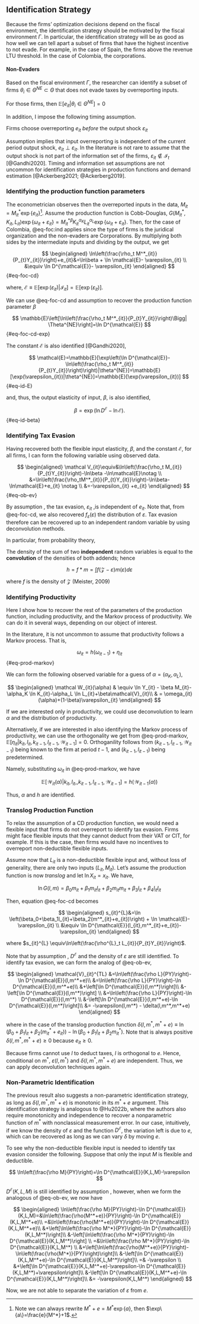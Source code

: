 ## Identification Strategy

Because the firms' optimization decisions depend on the fiscal environment, the identification strategy should be motivated by the fiscal environment $\Gamma$. In particular, the identification strategy will be as good as how well we can tell apart a subset of firms that have the highest incentive to not evade. For example, in the case of Spain, the firms above the revenue LTU threshold. In the case of Colombia, the corporations.


::: {.Assumption #ass-non-ev}
#### Non-Evaders
Based on the fiscal environment $\Gamma$, the researcher can identify a subset of firms $\theta_i\in\Theta^{NE}\subset \Theta$ that does not evade taxes by overreporting inputs.
:::

For those firms, then $\mathbb{E}[e_{it}|\theta_i\in\Theta^{NE}]=0$

In addition, I impose the following timing assumption.

::: {.Assumption #ass-ind title="Independence" number="II"}
Firms choose overreporting $e_{it}$ *before *the output shock $\varepsilon_{it}$
:::

Assumption \ref{ass-ind} implies that input overreporting is independent of the current period output shock, $e_{it} \perp \varepsilon_{it}$. In the literature is not rare to assume that the output shock is not part of the information set of the firms, $\varepsilon_{it}\not\in \mathcal{I}_t$ [@Gandhi2020]. Timing and information set assumptions are not uncommon for identification strategies in production functions and demand estimation [@Ackerberg2021; @Ackerberg2019].

### Identifying the production function parameters 

The econometrician observes then the overreported inputs in the data, $M_{it}=M^*_{it}\exp\{e_{it}\}$[^linear-exp]. Assume the production function is Cobb-Douglas, $G(M^*_{it}, K_{it}, L_{it})\exp\{\omega_{it}+\varepsilon_{it}\}=M^{*\beta}_{it}K_{it}^{\alpha_K}L_{it}^{\alpha_L}\exp\{\omega_{it}+\varepsilon_{it}\}$. Then, for the case of Colombia, @eq-foc:ind applies since the type of firms is the juridical organization and the non-evaders are Corporations. By multiplying both sides by the intermediate inputs and dividing by the output, we get

[^linear-exp]: Note we can always rewrite $M^*+e=M^*\exp\{a\}$, then $\exp\{a\}=\frac{e}{M^*}+1$.

$$
\begin{aligned}
    \ln\left(\frac{\rho_t M^*_{it}}{P_{t}Y_{it}}\right)+e_{it}&=\ln\beta + \ln \mathcal{E}- \varepsilon_{it} \\
    &\equiv \ln D^{\mathcal{E}}- \varepsilon_{it} 
\end{aligned}
$$ {#eq-foc-cd}


where, $\mathcal{E}\equiv \mathbb{E}[\exp(\varepsilon_{it})|\mathcal{I}_{it}]=\mathbb{E}[\exp(\varepsilon_{it})]$. 

We can use @eq-foc-cd and assumption \ref{ass-non-ev} to recover the production function parameter $\beta$

$$
    \mathbb{E}\left[\ln\left(\frac{\rho_t M^*_{it}}{P_{t}Y_{it}}\right)\Bigg| \Theta^{NE}\right]=\ln D^{\mathcal{E}}
$$ {#eq-foc-cd-exp}

The constant $\mathcal{E}$ is also identified [@Gandhi2020],

$$
\mathcal{E}=\mathbb{E}[\exp\left(\ln D^{\mathcal{E}}- \ln\left(\frac{\rho_t M^*_{it}}{P_{t}Y_{it}}\right)\right)|\theta^{NE}]=\mathbb{E}[\exp(\varepsilon_{it})|\theta^{NE}]=\mathbb{E}[\exp(\varepsilon_{it})]
$$ {#eq-id-E}

and, thus, the output elasticity of input, $\beta$, is also identified,

$$
\beta=\exp\left(\ln D^{\mathcal{E}}-\ln\mathcal{E}\right).
$$ {#eq-id-beta}

### Identifying Tax Evasion

Having recovered both the flexible input elasticity, $\beta$, and the constant $\mathcal{E}$, for all firms, I can form the following variable using observed data.

$$
\begin{aligned}
    \mathcal V_{it}\equiv&\ln\left(\frac{\rho_t M_{it}}{P_{t}Y_{it}}\right)-\ln\beta -\ln\mathcal{E}\notag \\
    &=\ln\left(\frac{\rho_tM^*_{it}}{P_{t}Y_{it}}\right)-\ln\beta-\ln\mathcal{E}+e_{it} \notag \\
    &=-\varepsilon_{it} +e_{it}
\end{aligned}
$$ {#eq-ob-ev}

By assumption \ref{ass-ind}, the tax evasion, $\varepsilon_{it}$ ,is independent of $e_{it}$. Note that, from @eq-foc-cd, we also recovered $f_{\varepsilon}(\varepsilon)$ the distribution of $\varepsilon$. Tax evasion therefore can be recovered up to an independent random variable by using deconvolution methods.

In particular, from probability theory,

::: {.Definition title="Convolution"}

The density of the sum of two **independent** random variables is equal to the **convolution** of the densities of both addends; hence

$$
h = f*m = \int f(\mathcal Z - \varepsilon)m(\varepsilon)d\varepsilon
$$

where $f$ is the density of $\mathcal Z$ (Meister, 2009)

:::

### Identifying Productivity

Here I show how to recover the rest of the parameters of the production function, including productivity, and the Markov process of productivity. We can do it in several ways, depending on our object of interest.

In the literature, it is not uncommon to assume that productivity follows a Markov process. That is, 

$$
    \omega_{it}=h(\omega_{it-1})+\eta_{it}
$$ {#eq-prod-markov}

We can form the following observed variable for a guess of $\alpha=(\alpha_K,\alpha_L)$,

$$
\begin{aligned}
    \mathcal W_{it}(\alpha) & \equiv \ln Y_{it} - \beta M_{it}-\alpha_K \ln K_{it}-\alpha_L \ln L_{it}+\beta\mathcal{V}_{it}\\
    & = \omega_{it}(\alpha)+(1-\beta)\varepsilon_{it}
\end{aligned}
$$

If we are interested only in productivity, we could use deconvolution to learn $\alpha$ and the distribution of productivity.

Alternatively, if we are interested in also identifying the Markov process of productivity, we can use the orthogonality we get from @eq-prod-markov, $\mathbb{E}[\eta_{it}|k_{it},l_{it},k_{it-1},l_{it-1},\mathcal{W}_{it-1}]=0$. Orthoganility follows from ($k_{it-1},l_{it-1},\mathcal{W}_{it-1}$) being known to the firm at period $t-1$, and ($k_{it-1},l_{it-1}$) being predetermined.

Namely, substituting $\omega_{it}$ in @eq-prod-markov, we have

$$
 \mathbb{E}[\mathcal{W}_{it}(\alpha)|k_{it},l_{it},,k_{it-1},l_{it-1},\mathcal{W}_{it-1}]=h(\mathcal{W}_{it-1}(\alpha))
$$

Thus, $\alpha$ and $h$ are identified.

### Translog Production Function

To relax the assumption of a CD production function, we would need a flexible input that firms do not overreport to identify tax evasion. Firms might face flexible inputs that they cannot deduct from their VAT or CIT, for example. If this is the case, then firms would have no incentives to overreport non-deductible flexible inputs. 

Assume now that $L_{it}$ is a non-deductible flexible input and, without loss of generality, there are only two inputs ($L_{it}, M_{it}$). Let's assume the production function is now *translog* and let $\ln X_{it}=x_{it}$. We have, 

$$
 \ln G(l,m)=\beta_0m_{it}+\beta_1m_{it}l_{it}+\beta_2m_{it}m_{it}+\beta_3l_{it}+\beta_4l_{it}l_{it}
$$ 

Then, equation @eq-foc-cd becomes

$$
\begin{aligned}
    s_{it}^{L}&=\ln \left(\beta_0+\beta_1l_{it}+\beta_2(m^*_{it}+e_{it})\right) + \ln \mathcal{E}- \varepsilon_{it} \\
    &\equiv \ln D^{\mathcal{E}}(l_{it},m^*_{it}+e_{it})- \varepsilon_{it} 
\end{aligned}
$$

where $s_{it}^{L} \equiv\ln\left(\frac{\rho^{L}_t L_{it}}{P_{t}Y_{it}}\right)$.

Note that by assumption \ref{ass-non-ev}, $D^{\mathcal{E}}$ and the density of $\varepsilon$ are still identified. To identify tax evasion, we can form the analog of @eq-ob-ev,

$$
\begin{aligned}
\mathcal{V}_{it}^{TL} &=\ln\left(\frac{\rho L}{PY}\right)-\ln D^{\mathcal{E}}(l,m^*+e)\\
    &=\ln\left(\frac{\rho L}{PY}\right)-\ln D^{\mathcal{E}}(l,m^*+e)\\
    &+\left[\ln D^{\mathcal{E}}(l,m^*)\right]\\
    &-\left[\ln D^{\mathcal{E}}(l,m^*)\right] \\
    &=\ln\left(\frac{\rho L}{PY}\right)-\ln D^{\mathcal{E}}(l,m^*) \\
    &-\left[\ln D^{\mathcal{E}}(l,m^*+e)-\ln D^{\mathcal{E}}(l,m^*)\right]\\
    &= -\varepsilon(l,m^*) - \delta(l,m^*,m^*+e)
\end{aligned}
$$

where in the case of the translog production function $\delta(l,m^*,m^*+e)\equiv \ln \left(\beta_0+\beta_1l_{it}+\beta_2(m^*_{it}+e_{it})\right)-\ln \left(\beta_0+\beta_1l_{it}+\beta_2m^*_{it}\right)$. Note that is always positive $\delta(l,m^*,m^*+e)\ge0$ because $e_{it}\ge0$.  

Because firms cannot use $l$ to deduct taxes, $l$ is orthogonal to $e$. Hence, conditional on $m^*$, $\varepsilon(l,m^*)$ and $\delta(l,m^*,m^*+e)$ are independent. Thus, we can apply deconvolution techniques again.

### Non-Parametric Identification

The previous result also suggests a non-parametric identification strategy, as long as $\delta(l,m^*,m^*+e)$ is monotonic in its $m^*+e$ argument. This identification strategy is analogous to @Hu2022b, where the authors also require monotonicity and independence to recover a nonparametric function of $m^*$ with nonclassical measurement error. In our case, intuitively, if we know the density of $\varepsilon$ and the function $D^{\mathcal{E}}$, the variation left is due to $e$, which can be recovered as long as we can vary $\delta$ by moving $e$.

To see why the non-deductible flexible input is needed to identify tax evasion consider the following. Suppose that only the input $M$ is flexible and deductible.

$$
\ln\left(\frac{\rho M}{PY}\right)=\ln D^{\mathcal{E}}(K,L,M)-\varepsilon
$$

$D^{\mathcal{E}}(K,L,M)$ is still identified by assumption \ref{ass-non-ev}, however, when we form the analogous of @eq-ob-ev, we now have

$$
\begin{aligned}
\ln\left(\frac{\rho M}{PY}\right)-\ln D^{\mathcal{E}}(K,L,M)=&\ln\left(\frac{\rho(M^*+e)}{PY}\right)-\ln D^{\mathcal{E}}(K,L,M^*+e)\\
=&\ln\left(\frac{\rho(M^*+e)}{PY}\right)-\ln D^{\mathcal{E}}(K,L,M^*+e)\\
&+\left[\ln\left(\frac{\rho M^*}{PY}\right)-\ln D^{\mathcal{E}}(K,L,M^*)\right]\\
&-\left[\ln\left(\frac{\rho M^*}{PY}\right)-\ln D^{\mathcal{E}}(K,L,M^*)\right] \\
=&\ln\left(\frac{\rho M^*}{PY}\right)-\ln D^{\mathcal{E}}(K,L,M^*) \\
&+\left[\ln\left(\frac{\rho(M^*+e)}{PY}\right)-\ln\left(\frac{\rho(M^*)}{PY}\right)\right]\\
&-\left[\ln D^{\mathcal{E}}(K,L,M^*+e)-\ln D^{\mathcal{E}}(K,L,M^*)\right]\\
=& -\varepsilon \\
&+\left[\ln D^{\mathcal{E}}(K,L,M^*+e)-\varepsilon-\ln D^{\mathcal{E}}(K,L,M^*)+\varepsilon\right]\\
&-\left[\ln D^{\mathcal{E}}(K,L,M^*+e)-\ln D^{\mathcal{E}}(K,L,M^*)\right]\\
&= -\varepsilon(K,L,M^*)
\end{aligned}
$$

Now, we are not able to separate the variation of $\varepsilon$ from $e$.